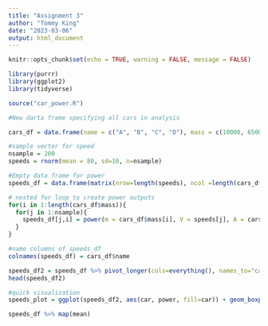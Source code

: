 ```yaml
---
title: "Assignment 3"
author: "Tommy King"
date: "2023-03-06"
output: html_document
---
```


```r
knitr::opts_chunk$set(echo = TRUE, warning = FALSE, message = FALSE)

library(purrr)
library(ggplot2)
library(tidyverse)

```

```r
source("car_power.R")

#New darta frame specifying all cars in analysis 

cars_df = data.frame(name = c("A", "B", "C", "D"), mass = c(10000, 65000, 38000, 5000), area = c(22,30,22,10))

#sample vector for speed 
nsample = 200
speeds = rnorm(mean = 80, sd=10, n=nsample)

#Empty data frame for power
speeds_df = data.frame(matrix(nrow=length(speeds), ncol =length(cars_df$name)))

# nested for loop to create power outputs 
for(i in 1:length(cars_df$mass)){
  for(j in 1:nsample){
    speeds_df[j,i] = power(m = cars_df$mass[i], V = speeds[j], A = cars_df$area[i])
  }
}

#name columns of speeds_df 
colnames(speeds_df) = cars_df$name

speeds_df2 = speeds_df %>% pivot_longer(cols=everything(), names_to="car", values_to = "power")
head(speeds_df2)

#quick visualization 
speeds_plot = ggplot(speeds_df2, aes(car, power, fill=car)) + geom_boxplot() +ggtitle("For Loop Method")

speeds_df %>% map(mean)

```



